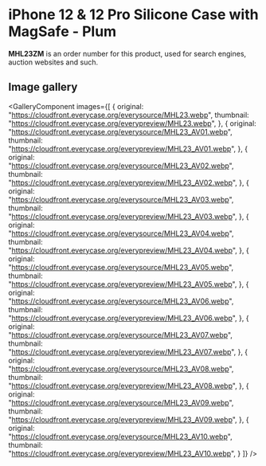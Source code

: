 
# iPhone 12 & 12 Pro Silicone Case with MagSafe - Plum

<Callout type='info' emoji='👉🏻'>**MHL23ZM** is an order number for this product, used for search engines, auction websites and such.</Callout>

## Image gallery

<GalleryComponent
    images={[
      {
        original: "https://cloudfront.everycase.org/everysource/MHL23.webp",
        thumbnail: "https://cloudfront.everycase.org/everypreview/MHL23.webp",
      },
      {
        original: "https://cloudfront.everycase.org/everysource/MHL23_AV01.webp",
        thumbnail: "https://cloudfront.everycase.org/everypreview/MHL23_AV01.webp",
      },
      {
        original: "https://cloudfront.everycase.org/everysource/MHL23_AV02.webp",
        thumbnail: "https://cloudfront.everycase.org/everypreview/MHL23_AV02.webp",
      },
      {
        original: "https://cloudfront.everycase.org/everysource/MHL23_AV03.webp",
        thumbnail: "https://cloudfront.everycase.org/everypreview/MHL23_AV03.webp",
      },
      {
        original: "https://cloudfront.everycase.org/everysource/MHL23_AV04.webp",
        thumbnail: "https://cloudfront.everycase.org/everypreview/MHL23_AV04.webp",
      },
      {
        original: "https://cloudfront.everycase.org/everysource/MHL23_AV05.webp",
        thumbnail: "https://cloudfront.everycase.org/everypreview/MHL23_AV05.webp",
      },
      {
        original: "https://cloudfront.everycase.org/everysource/MHL23_AV06.webp",
        thumbnail: "https://cloudfront.everycase.org/everypreview/MHL23_AV06.webp",
      },
      {
        original: "https://cloudfront.everycase.org/everysource/MHL23_AV07.webp",
        thumbnail: "https://cloudfront.everycase.org/everypreview/MHL23_AV07.webp",
      },
      {
        original: "https://cloudfront.everycase.org/everysource/MHL23_AV08.webp",
        thumbnail: "https://cloudfront.everycase.org/everypreview/MHL23_AV08.webp",
      },
      {
        original: "https://cloudfront.everycase.org/everysource/MHL23_AV09.webp",
        thumbnail: "https://cloudfront.everycase.org/everypreview/MHL23_AV09.webp",
      },
      {
        original: "https://cloudfront.everycase.org/everysource/MHL23_AV10.webp",
        thumbnail: "https://cloudfront.everycase.org/everypreview/MHL23_AV10.webp",
      }
    ]}
  />
